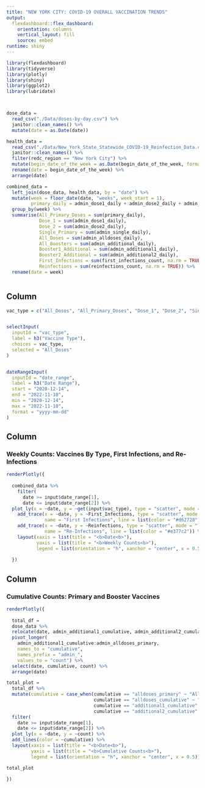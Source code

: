 ```yaml
---
title: "NEW YORK CITY: COVID-19 OVERALL VACCINATION TRENDS"
output: 
  flexdashboard::flex_dashboard:
    orientation: columns
    vertical_layout: fill
    source: embed
runtime: shiny
---
```


```r
library(flexdashboard)
library(tidyverse)
library(plotly)
library(shiny)
library(ggplot2)
library(lubridate)



dose_data = 
  read_csv("./Data/doses-by-day.csv") %>%
  janitor::clean_names() %>% 
  mutate(date = as.Date(date))

health_data = 
  read_csv("./Data/New_York_State_Statewide_COVID-19_Reinfection_Data.csv") %>%
  janitor::clean_names() %>% 
  filter(redc_region == "New York City") %>% 
  mutate(begin_date_of_the_week = as.Date(begin_date_of_the_week, format = "%m/%d/%Y")) %>% 
  rename(date = begin_date_of_the_week) %>% 
  arrange(date)

combined_data = 
  left_join(dose_data, health_data, by = "date") %>% 
  mutate(week = floor_date(date, "weeks", week_start = 1),
         primary_daily = admin_dose1_daily + admin_dose2_daily + admin_single_daily) %>% 
  group_by(week) %>% 
  summarise(All_Primary_Doses = sum(primary_daily),
            Dose_1 = sum(admin_dose1_daily),
            Dose_2 = sum(admin_dose2_daily),
            Single_Primary = sum(admin_single_daily),
            All_Doses = sum(admin_alldoses_daily),
            All_Boosters = sum(admin_additional_daily),
            Booster1_Additional = sum(admin_additional1_daily),
            Booster2_Additional = sum(admin_additional2_daily),
            First_Infections = sum(first_infections_count, na.rm = TRUE),
            Reinfections = sum(reinfections_count, na.rm = TRUE)) %>% 
  rename(date = week)



```


Column {.sidebar}
-----------------------------------------------------------------------

```r
vac_type = c("All_Doses", "All_Primary_Doses", "Dose_1", "Dose_2", "Single_Primary", "All_Boosters", "Booster1_Additional", "Booster2_Additional")


selectInput(
  inputId = "vac_type",
  label = h3("Vaccine Type"),
  choices = vac_type,
  selected = "All_Doses"
)


dateRangeInput(
  inputId = "date_range",
  label = h3("Date Range"),
  start = "2020-12-14",
  end = "2022-11-10",
  min = "2020-12-14",
  max = "2022-11-10",
  format = "yyyy-mm-dd"
)

```

Column {data-width=500}
-----------------------------------------------------------------------

### **Weekly Counts: Vaccines By Type, First Infections, and Re-Infections**

```r

renderPlotly({
  
  combined_data %>% 
    filter(
      date >= input$date_range[1],
      date <= input$date_range[2]) %>% 
  plot_ly(x = ~date, y = ~get(input$vac_type), type = "scatter", mode = "lines", name = "Vaccine Counts") %>%
    add_trace(x = ~date, y = ~First_Infections, type = "scatter", mode = "lines+markers", 
              name = "First Infections", line = list(color = "#d62728")) %>% 
    add_trace(x = ~date, y = ~Reinfections, type = "scatter", mode = "lines+markers", 
              name = "Re-Infections", line = list(color = "#e377c2")) %>% 
    layout(xaxis = list(title = "<b>Date<b>"),
           yaxis = list(title = "<b>Weekly Counts<b>"),
           legend = list(orientation = "h", xanchor = "center", x = 0.5))
  
  })


```

Column {data-width=500}
-----------------------------------------------------------------------

### **Cumulative Counts: Primary and Booster Vaccines**

```r

renderPlotly({
  
  total_df = 
  dose_data %>%
  relocate(date, admin_additional1_cumulative, admin_additional2_cumulative, admin_alldoses_cumulative, admin_alldoses_primary, everything()) %>% 
  pivot_longer(
    admin_additional1_cumulative:admin_alldoses_primary,
    names_to = "cumulative",
    names_prefix = "admin_",
    values_to = "count") %>% 
  select(date, cumulative, count) %>% 
  arrange(date)

total_plot = 
  total_df %>%
  mutate(cumulative = case_when(cumulative == "alldoses_primary" ~ "All Primary Doses",
                                cumulative == "alldoses_cumulative" ~ "All Doses",
                                cumulative == "additional1_cumulative" ~ "1st Boosters + Additional",
                                cumulative == "additional2_cumulative" ~ "2nd Boosters + Additional")) %>% 
  filter(
    date >= input$date_range[1],
    date <= input$date_range[2]) %>%
  plot_ly(x = ~date, y = ~count) %>%
  add_lines(color = ~cumulative) %>% 
  layout(xaxis = list(title = "<b>Date<b>"),
         yaxis = list(title = "<b>Cumulative Counts<b>"),
         legend = list(orientation = "h", xanchor = "center", x = 0.5))

total_plot
  
})

```

